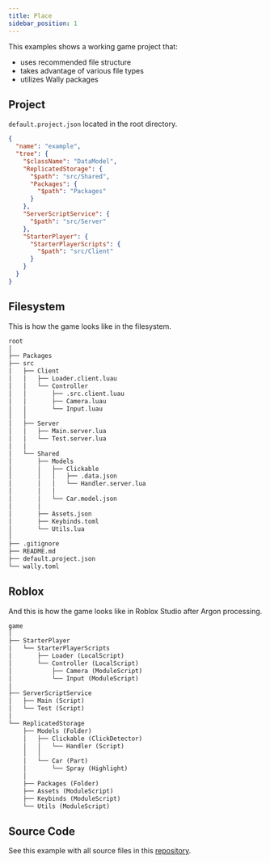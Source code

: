 ```yaml
---
title: Place
sidebar_position: 1
---
```


This examples shows a working game project that:

- uses recommended file structure
- takes advantage of various file types
- utilizes Wally packages

## Project

`default.project.json` located in the root directory.

```json
{
  "name": "example",
  "tree": {
    "$className": "DataModel",
    "ReplicatedStorage": {
      "$path": "src/Shared",
      "Packages": {
        "$path": "Packages"
      }
    },
    "ServerScriptService": {
      "$path": "src/Server"
    },
    "StarterPlayer": {
      "StarterPlayerScripts": {
        "$path": "src/Client"
      }
    }
  }
}
```

## Filesystem

This is how the game looks like in the filesystem.

```txt
root
│
├── Packages
├── src
│   ├── Client
│   │   ├── Loader.client.luau
│   │   └── Controller
│   │       ├── .src.client.luau
│   │       ├── Camera.luau
│   │       └── Input.luau
│   │
│   ├── Server
│   │   ├── Main.server.lua
│   │   └── Test.server.lua
│   │
│   └── Shared
│       ├── Models
│       │   ├── Clickable
│       │   │   ├── .data.json
│       │   │   └── Handler.server.lua
│       │   │
│       │   └── Car.model.json
│       │
│       ├── Assets.json
│       ├── Keybinds.toml
│       └── Utils.lua
│
├── .gitignore
├── README.md
├── default.project.json
└── wally.toml
```

## Roblox

And this is how the game looks like in Roblox Studio after Argon processing.

```txt
game
│
├── StarterPlayer
│   └── StarterPlayerScripts
│       ├── Loader (LocalScript)
│       └── Controller (LocalScript)
│           ├── Camera (ModuleScript)
│           └── Input (ModuleScript)
│
├── ServerScriptService
│   ├── Main (Script)
│   └── Test (Script)
│
└── ReplicatedStorage
    ├── Models (Folder)
    │   ├── Clickable (ClickDetector)
    │   │   └── Handler (Script)
    │   │
    │   └── Car (Part)
    │       └── Spray (Highlight)
    │
    ├── Packages (Folder)
    ├── Assets (ModuleScript)
    ├── Keybinds (ModuleScript)
    └── Utils (ModuleScript)
```

## Source Code

See this example with all source files in this [repository](https://github.com/argon-rbx/examples/tree/main/place).
